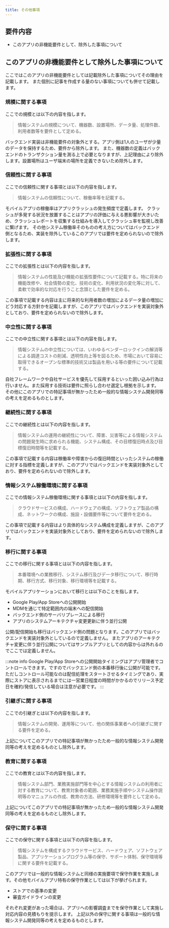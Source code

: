```yaml
---
title: その他事項
---
```


## 要件内容

- このアプリの非機能要件として、除外した事項について

## このアプリの非機能要件として除外した事項について

ここではこのアプリの非機能要件としては記載除外した事項についてその理由を記載します。
また個別に記事を作成する量のない事項についても併せて記載します。

### 規模に関する事項

ここでの規模とは以下の内容を指します。
>情報システムの規模について、機器数、設置場所、データ量、処理件数、利用者数等を要件として定める。  

バックエンド実装は非機能要件の対象外とする。アプリ側は1人のユーザが少量のデータを保持するため、要件から除外します。
また、機器数の定義はバックエンドのトランザクション量を測る上で必要となりますが、上記理由により除外します。設置場所はユーザ端末の場所を定義できないため除外します。

### 信頼性に関する事項

ここでの信頼性に関する事項とは以下の内容を指します。
>情報システムの信頼性について、稼働率等を記載する。

モバイルアプリの稼働率はアプリクラッシュの発生頻度で定義します。
クラッシュが多発する状況を放置することはアプリの評価に与える悪影響が大きいため、クラッシュレポートを収集する仕組みを導入してクラッシュ率を監視し改善に繋げます。
その他システム稼働率そのものの考え方についてはバックエンド側となるため、実装を除外しているこのアプリでは要件を定められないので除外します。

### 拡張性に関する事項

ここでの拡張性とは以下の内容を指します。
>情報システムの性能及び機能の拡張性要件について記載する。特に将来の機能改修や、社会情勢の変化、技術の変化、利用状況の変化等に対して、柔軟で効率的な対応を行うこと念頭とした要件を定める。

この事項で記載する内容は主に将来的な利用者数の増加によるデータ量の増加にどう対応する方針かを記載しますが、このアプリではバックエンドを実装対象外としており、要件を定められないので除外します。

### 中立性に関する事項

ここでの中立性に関する事項とは以下の内容を指します。
>情報システムの中立性については、いわゆるベンダーロックインの解消等による調達コストの削減、透明性向上等を図るため、市場において容易に取得できるオープンな標準的技術又は製品を用いる等の要件について記載する。

自社フレームワークや自社サービスを優先して採用するといった囲い込み行為は行いません。また採用する技術は要件に照らし合わせ選定し根拠を示します。
その他にこのアプリでの特記事項が無かったため一般的な情報システム開発同等の考えを定めるものとします。

### 継続性に関する事項

ここでの継続性とは以下の内容を指します。
>情報システムの運用の継続性について、障害、災害等による情報システムの問題発生時に求められる機能、システム構成、その目標復旧時点及び目標復旧時間等を記載する。

この事項で記載する内容は稼働率や障害からの復旧時間といったシステムの稼働に対する指標を定義しますが、このアプリではバックエンドを実装対象外としており、要件を定められないので除外します。

### 情報システム稼働環境に関する事項

ここでの情報システム稼働環境に関する事項とは以下の内容を指します。
>クラウドサービスの構成、ハードウェアの構成、ソフトウェア製品の構成、ネットワークの構成、施設・設備要件等について要件を定める。

この事項で記載する内容はより具体的なシステム構成を定義しますが、このアプリではバックエンドを実装対象外としており、要件を定められないので除外します。

### 移行に関する事項

ここでの移行に関する事項とは以下の内容を指します。
>本番環境への業務移行、システム移行及びデータ移行について、移行時期、移行方式、移行対象、移行環境等を記載する。

モバイルアプリケーションにおいて移行とは以下のことを指します。

- Google Play/App Storeへの公開開始
- MDMを通じて特定範囲内の端末への配信開始
- バックエンド側のサーバリプレースによる移行
- アプリのシステムアーキテクチャ変更更新に伴う並行公開

公開/配信開始も移行はバックエンド側の問題となります。このアプリではバックエンドを実装対象外としているので定義しません。
またアプリのアーキテクチャ変更に伴う並行公開についてはサンプルアプリとしての内容からは外れるのでここでは定義しません。

:::note info
Google Play/App Storeへの公開開始タイミングはアプリ管理者でコントロールできます。ですのでバックエンド側の本番移行後に公開が可能です。
ただしコントロール可能なのは配信処理をスタートさせるタイミングであり、実際にストアに表示されるまでには一営業日程度の時間がかかるのでリリース予定日を確約/発信している場合は注意が必要です。
:::

### 引継ぎに関する事項

ここでの引継ぎとは以下の内容を指します。
>情報システムの開発、運用等について、他の関係事業者への引継ぎに関する要件を定める。  

上記についてこのアプリでの特記事項が無かったため一般的な情報システム開発同等の考えを定めるものとし除外します。

### 教育に関する事項

ここでの教育とは以下の内容を指します。
>情報システム部門、業務実施部門等を中心とする情報システムの利用者に対する教育について、教育対象者の範囲、業務実施手順やシステム操作説明等のマニュアルの作成、教育の方法、研修環境等を要件として定める。

上記についてこのアプリでの特記事項が無かったため一般的な情報システム開発同等の考えを定めるものとし除外します。

### 保守に関する事項

ここでの保守に関する事項とは以下の内容を指します。
>情報システムを構成するクラウドサービス、ハードウェア、ソフトウェア製品、アプリケーションプログラム等の保守、サポート体制、保守環境等に関する要件を記載する。  

このアプリでは一般的な情報システムと同様の実施要項で保守作業を実施します。その他モバイルアプリ特有の保守作業としては以下が挙げられます。

- ストアでの基準の変更
- 審査ガイドラインの変更

それぞれ変更があった場合は、アプリへの影響調査までを保守作業として実施し対応内容の見積もりを提示します。
上記以外の保守に関する事項は一般的な情報システム開発同等の考えを定めるものとします。
